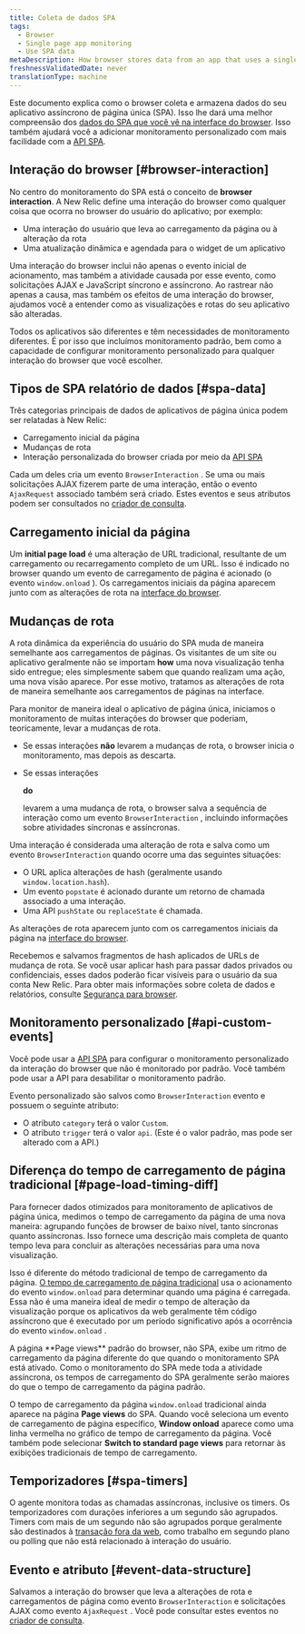 ```yaml
---
title: Coleta de dados SPA
tags:
  - Browser
  - Single page app monitoring
  - Use SPA data
metaDescription: How browser stores data from an app that uses a single-page app (SPA) architecture.
freshnessValidatedDate: never
translationType: machine
---
```


Este documento explica como o browser coleta e armazena dados do seu aplicativo assíncrono de página única (SPA). Isso lhe dará uma melhor compreensão dos [dados do SPA que você vê na interface do browser](/docs/browser/single-page-app-monitoring/browser-ui/view-spa-data-new-relic-browser). Isso também ajudará você a adicionar monitoramento personalizado com mais facilidade com a [API SPA](/docs/browser/single-page-app-monitoring/use-spa-data/use-spa-api).

## Interação do browser [#browser-interaction]

No centro do monitoramento do SPA está o conceito de <DNT>**browser interaction**</DNT>. A New Relic define uma interação do browser como qualquer coisa que ocorra no browser do usuário do aplicativo; por exemplo:

* Uma interação do usuário que leva ao carregamento da página ou à alteração da rota
* Uma atualização dinâmica e agendada para o widget de um aplicativo

Uma interação do browser inclui não apenas o evento inicial de acionamento, mas também a atividade causada por esse evento, como solicitações AJAX e JavaScript síncrono e assíncrono. Ao rastrear não apenas a causa, mas também os efeitos de uma interação do browser, ajudamos você a entender como as visualizações e rotas do seu aplicativo são alteradas.

Todos os aplicativos são diferentes e têm necessidades de monitoramento diferentes. É por isso que incluímos monitoramento padrão, bem como a capacidade de configurar monitoramento personalizado para qualquer interação do browser que você escolher.

## Tipos de SPA relatório de dados [#spa-data]

Três categorias principais de dados de aplicativos de página única podem ser relatadas à New Relic:

* Carregamento inicial da página
* Mudanças de rota
* Interação personalizada do browser criada por meio da [API SPA](/docs/browser/single-page-app-monitoring/use-spa-data/use-spa-api)

Cada um deles cria um evento `BrowserInteraction` . Se uma ou mais solicitações AJAX fizerem parte de uma interação, então o evento `AjaxRequest` associado também será criado. Estes eventos e seus atributos podem ser consultados no [criador de consulta](/docs/query-your-data/explore-query-data/query-builder/use-advanced-nrql-mode-specify-data).

## Carregamento inicial da página

Um <DNT>**initial page load**</DNT> é uma alteração de URL tradicional, resultante de um carregamento ou recarregamento completo de um URL. Isso é indicado no browser quando um evento de carregamento de página é acionado (o evento `window.onload` ). Os carregamentos iniciais da página aparecem junto com as alterações de rota na [interface do browser](/docs/browser/single-page-app-monitoring/browser-ui/view-spa-data-new-relic-browser).

## Mudanças de rota

A rota dinâmica da experiência do usuário do SPA muda de maneira semelhante aos carregamentos de páginas. Os visitantes de um site ou aplicativo geralmente não se importam <DNT>**how**</DNT> uma nova visualização tenha sido entregue; eles simplesmente sabem que quando realizam uma ação, uma nova visão aparece. Por esse motivo, tratamos as alterações de rota de maneira semelhante aos carregamentos de páginas na interface.

Para monitor de maneira ideal o aplicativo de página única, iniciamos o monitoramento de muitas interações do browser que poderiam, teoricamente, levar a mudanças de rota.

* Se essas interações **não** levarem a mudanças de rota, o browser inicia o monitoramento, mas depois as descarta.

* Se essas interações

  <DNT>**do**</DNT>

  levarem a uma mudança de rota, o browser salva a sequência de interação como um evento `BrowserInteraction` , incluindo informações sobre atividades síncronas e assíncronas.

Uma interação é considerada uma alteração de rota e salva como um evento `BrowserInteraction` quando ocorre uma das seguintes situações:

* O URL aplica alterações de hash (geralmente usando `window.location.hash`).
* Um evento `popstate` é acionado durante um retorno de chamada associado a uma interação.
* Uma API `pushState` ou `replaceState` é chamada.

As alterações de rota aparecem junto com os carregamentos iniciais da página na [interface do browser](/docs/browser/single-page-app-monitoring/browser-ui/view-spa-data-new-relic-browser).

Recebemos e salvamos fragmentos de hash aplicados de URLs de mudança de rota. Se você usar aplicar hash para passar dados privados ou confidenciais, esses dados poderão ficar visíveis para o usuário da sua conta New Relic. Para obter mais informações sobre coleta de dados e relatórios, consulte [Segurança para browser](/docs/browser/new-relic-browser/performance-quality/security-new-relic-browser).

## Monitoramento personalizado [#api-custom-events]

Você pode usar a [API SPA](/docs/browser/new-relic-browser/browser-agent-spa-api) para configurar o monitoramento personalizado da interação do browser que não é monitorado por padrão. Você também pode usar a API para desabilitar o monitoramento padrão.

Evento personalizado são salvos como `BrowserInteraction` evento e possuem o seguinte atributo:

* O atributo `category` terá o valor `Custom`.
* O atributo `trigger` terá o valor `api`. (Este é o valor padrão, mas pode ser alterado com a API.)

## Diferença do tempo de carregamento de página tradicional [#page-load-timing-diff]

Para fornecer dados otimizados para monitoramento de aplicativos de página única, medimos o tempo de carregamento da página de uma nova maneira: agrupando funções de browser de baixo nível, tanto síncronas quanto assíncronas. Isso fornece uma descrição mais completa de quanto tempo leva para concluir as alterações necessárias para uma nova visualização.

Isso é diferente do método tradicional de tempo de carregamento da página. [O tempo de carregamento de página tradicional](/docs/browser/new-relic-browser/page-load-timing-resources/page-load-timing-process) usa o acionamento do evento `window.onload` para determinar quando uma página é carregada. Essa não é uma maneira ideal de medir o tempo de alteração da visualização porque os aplicativos da web geralmente têm código assíncrono que é executado por um período significativo após a ocorrência do evento `window.onload` .

<Callout variant="tip">
  A página <DNT>**Page views**</DNT> padrão do browser, não SPA, exibe um ritmo de carregamento da página diferente do que quando o monitoramento SPA está ativado. Como o monitoramento do SPA mede toda a atividade assíncrona, os tempos de carregamento do SPA geralmente serão maiores do que o tempo de carregamento da página padrão.
</Callout>

O tempo de carregamento da página `window.onload` tradicional ainda aparece na página <DNT>**Page views**</DNT> do SPA. Quando você seleciona um evento de carregamento de página específico, <DNT>**Window onload**</DNT> aparece como uma linha vermelha no gráfico de tempo de carregamento da página. Você também pode selecionar <DNT>**Switch to standard page views**</DNT> para retornar às exibições tradicionais de tempo de carregamento.

## Temporizadores [#spa-timers]

O agente monitora todas as chamadas assíncronas, inclusive os timers. Os temporizadores com durações inferiores a um segundo são agrupados. Timers com mais de um segundo não são agrupados porque geralmente são destinados à [transação fora da web](/docs/apm/transactions/intro-transactions/monitor-background-processes-other-non-web-transactions), como trabalho em segundo plano ou polling que não está relacionado à interação do usuário.

## Evento e atributo [#event-data-structure]

Salvamos a interação do browser que leva a alterações de rota e carregamentos de página como evento `BrowserInteraction` e solicitações AJAX como evento `AjaxRequest` . Você pode consultar estes eventos no [criador de consulta](/docs/query-your-data/explore-query-data/query-builder/use-advanced-nrql-mode-specify-data).